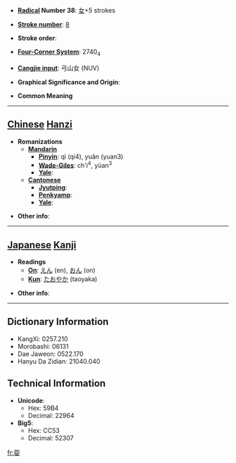 * '''[[Wiktionary:Chinese radical index| Radical]] Number 38''': [[Wiktionary:Chinese radical index 女|女]]+5 strokes

* '''[[Wiktionary:Chinese total strokes index|Stroke number]]''': [[Wiktionary:Chinese total strokes index 8|8]]

* '''Stroke order''': 

* '''[[Wiktionary:Chinese four corner index|Four-Corner System]]''': 2740<sub>4</sub>

* '''[[Wiktionary:Chinese Cangjie index|Cangjie input]]''': 弓山女 (NUV)

* '''Graphical Significance and Origin''': 

* '''Common Meaning'''

----

== [[Chinese]] [[Hanzi]] ==

* '''Romanizations'''
** '''[[Mandarin]]'''
*** '''[[Pinyin]]''': qì (qi4), yuǎn (yuan3)
*** '''[[Wade-Giles]]''': ch'i<sup>4</sup>, yüan<sup>3</sup>
*** '''[[Yale]]''': 
** '''[[Cantonese]]'''
*** '''[[Jyutping]]''':
*** '''[[Penkyamp]]''': 
*** '''[[Yale]]''': 

* '''Other info''': 

----

== [[Japanese]] [[Kanji]] ==

* '''Readings'''
** '''[[On]]''': [[えん]] (en), [[おん]] (on)
** '''[[Kun]]''': [[たおやか]] (taoyaka)

* '''Other info''':  

----

== Dictionary Information ==

* KangXi: 0257.210
* Morobashi: 06131
* Dae Jaweon: 0522.170
* Hanyu Da Zidian: 21040.040

== Technical Information ==

* '''Unicode''':
** Hex: 59B4
** Decimal: 22964
* '''Big5''':
** Hex: CC53
** Decimal: 52307

[[fr:妴]]